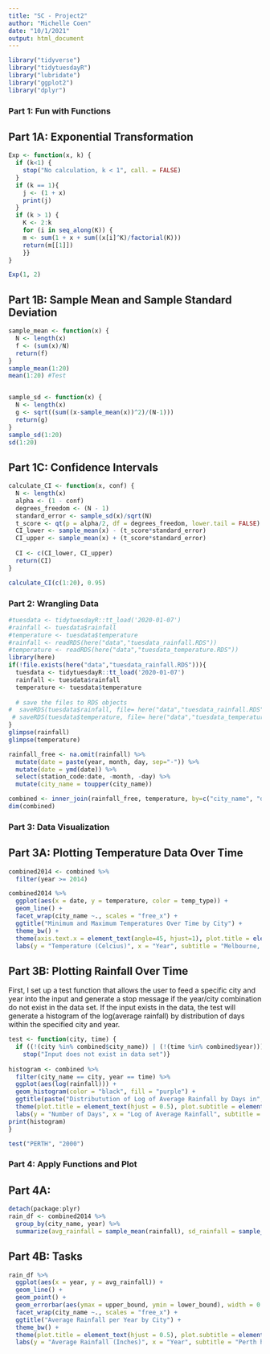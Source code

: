```yaml
---
title: "SC - Project2"
author: "Michelle Coen"
date: "10/1/2021"
output: html_document
---
```


```r
library("tidyverse")
library("tidytuesdayR")
library("lubridate")
library("ggplot2")
library("dplyr")
```

### Part 1: Fun with Functions
## Part 1A: Exponential Transformation
```r
Exp <- function(x, k) {
  if (k<1) {
    stop("No calculation, k < 1", call. = FALSE)
  }
  if (k == 1){
    j <- (1 + x)
    print(j)
  }
  if (k > 1) { 
    K <- 2:k
    for (i in seq_along(K)) {
    m <- sum(1 + x + sum((x[i]^K)/factorial(K)))
    return(m[[1]])
    }}
}

Exp(1, 2)

```

## Part 1B: Sample Mean and Sample Standard Deviation
``` r
sample_mean <- function(x) {
  N <- length(x)
  f <- (sum(x)/N)
  return(f)
}
sample_mean(1:20)
mean(1:20) #Test


sample_sd <- function(x) {
  N <- length(x)
  g <- sqrt((sum((x-sample_mean(x))^2)/(N-1)))
  return(g)
}
sample_sd(1:20)
sd(1:20)
```

## Part 1C: Confidence Intervals
```r
calculate_CI <- function(x, conf) {
  N <- length(x)
  alpha <- (1 - conf)
  degrees_freedom <- (N - 1)
  standard_error <- sample_sd(x)/sqrt(N)
  t_score <- qt(p = alpha/2, df = degrees_freedom, lower.tail = FALSE)
  CI_lower <- sample_mean(x) - (t_score*standard_error)
  CI_upper <- sample_mean(x) + (t_score*standard_error)
  
  CI <- c(CI_lower, CI_upper)
  return(CI)
}

calculate_CI(c(1:20), 0.95)
```

### Part 2: Wrangling Data
``` r
#tuesdata <- tidytuesdayR::tt_load('2020-01-07')
#rainfall <- tuesdata$rainfall
#temperature <- tuesdata$temperature
#rainfall <- readRDS(here("data","tuesdata_rainfall.RDS"))
#temperature <- readRDS(here("data","tuesdata_temperature.RDS"))
library(here)
if(!file.exists(here("data","tuesdata_rainfall.RDS"))){
  tuesdata <- tidytuesdayR::tt_load('2020-01-07')
  rainfall <- tuesdata$rainfall
  temperature <- tuesdata$temperature
  
  # save the files to RDS objects
#  saveRDS(tuesdata$rainfall, file= here("data","tuesdata_rainfall.RDS"))
 # saveRDS(tuesdata$temperature, file= here("data","tuesdata_temperature.RDS"))
}
glimpse(rainfall)
glimpse(temperature)
```

``` r
rainfall_free <- na.omit(rainfall) %>%
  mutate(date = paste(year, month, day, sep="-")) %>%
  mutate(date = ymd(date)) %>%
  select(station_code:date, -month, -day) %>%
  mutate(city_name = toupper(city_name))

combined <- inner_join(rainfall_free, temperature, by=c("city_name", "date"), keep=FALSE)
dim(combined)
```

### Part 3: Data Visualization
## Part 3A: Plotting Temperature Data Over Time
``` r
combined2014 <- combined %>%
  filter(year >= 2014)

combined2014 %>%
  ggplot(aes(x = date, y = temperature, color = temp_type)) +
  geom_line() +
  facet_wrap(city_name ~., scales = "free_x") +
  ggtitle("Minimum and Maximum Temperatures Over Time by City") +
  theme_bw() +
  theme(axis.text.x = element_text(angle=45, hjust=1), plot.title = element_text(hjust = 0.5), plot.subtitle = element_text(hjust = 0.25)) +
  labs(y = "Temperature (Celcius)", x = "Year", subtitle = "Melbourne, Perth, Sydney, Brisbane, and Canberra have similar fluctuations \nof both minimum and maximum temperatures", caption = "Michelle Coen", color = "Temperature \nType")
```

## Part 3B: Plotting Rainfall Over Time
First, I set up a test function that allows the user to feed a specific city and year into the input and generate a stop message if the year/city combination do not exist in the data set.  If the input exists in the data, the test will generate a histogram of the log(average rainfall) by distribution of days within the specified city and year.
``` r
test <- function(city, time) {
  if ((!(city %in% combined$city_name)) | (!(time %in% combined$year))) {
    stop("Input does not exist in data set")}
  
histogram <- combined %>% 
  filter(city_name == city, year == time) %>% 
  ggplot(aes(log(rainfall))) + 
  geom_histogram(color = "black", fill = "purple") +
  ggtitle(paste("Distributution of Log of Average Rainfall by Days in", city, time)) +
  theme(plot.title = element_text(hjust = 0.5), plot.subtitle = element_text(hjust = 0.25)) +
  labs(y = "Number of Days", x = "Log of Average Rainfall", subtitle = "The number of days with each value of log of average rainfall within the specified city and year.", caption = "Michelle Coen", color = "Temperature \nType")
print(histogram)
}

test("PERTH", "2000")

```

### Part 4: Apply Functions and Plot
## Part 4A:
``` r
detach(package:plyr)
rain_df <- combined2014 %>%
  group_by(city_name, year) %>%
  summarize(avg_rainfall = sample_mean(rainfall), sd_rainfall = sample_sd(rainfall), lower_bound = calculate_CI(rainfall, conf=0.95)[1], upper_bound = calculate_CI(rainfall, conf = 0.95)[2], .groups = "keep")

```

## Part 4B: Tasks
``` r
rain_df %>%
  ggplot(aes(x = year, y = avg_rainfall)) +
  geom_line() +
  geom_point() +
  geom_errorbar(aes(ymax = upper_bound, ymin = lower_bound), width = 0.3, color = "purple") +
  facet_wrap(city_name ~., scales = "free_x") +
  ggtitle("Average Rainfall per Year by City") +
  theme_bw() +
  theme(plot.title = element_text(hjust = 0.5), plot.subtitle = element_text(hjust = 0.5)) +
  labs(y = "Average Rainfall (Inches)", x = "Year", subtitle = "Perth had the highest average rainfall per year and the widest 95% confidence interval, \nwhile Canberra had the lowest average rainfall per year and the smallest 95% confidence interval. \nBrisbane and Perth experienced the most extreme fluctuations.", caption = "Michelle Coen")


```